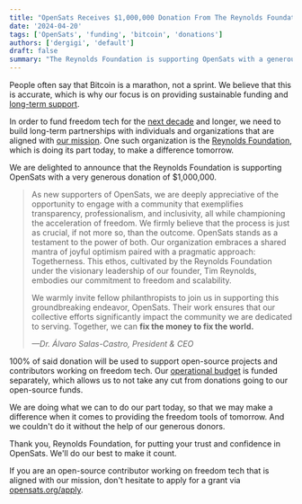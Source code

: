 ```yaml
---
title: "OpenSats Receives $1,000,000 Donation From The Reynolds Foundation"
date: '2024-04-20'
tags: ['OpenSats', 'funding', 'bitcoin', 'donations']
authors: ['dergigi', 'default']
draft: false
summary: "The Reynolds Foundation is supporting OpenSats with a generous $1,000,000 donation."
---
```


People often say that Bitcoin is a marathon, not a sprint. We believe that this
is accurate, which is why our focus is on providing sustainable funding and
[long-term support](/tags/lts).

In order to fund freedom tech for the [next
decade](/blog/bitcoin-infrastructure-this-decade) and longer, we need to build
long-term partnerships with individuals and organizations that are aligned with
[our mission](/mission).  One such organization is the [Reynolds
Foundation](https://reynoldsfoundation.com/), which is doing its part today, to
make a difference tomorrow.

We are delighted to announce that the Reynolds Foundation is supporting OpenSats
with a very generous donation of $1,000,000.

> As new supporters of OpenSats, we are deeply appreciative of the opportunity
> to engage with a community that exemplifies transparency, professionalism, and
> inclusivity, all while championing the acceleration of freedom. We firmly
> believe that the process is just as crucial, if not more so, than the outcome.
> OpenSats stands as a testament to the power of both. Our organization embraces a
> shared mantra of joyful optimism paired with a pragmatic approach: Togetherness.
> This ethos, cultivated by the Reynolds Foundation under the visionary leadership
> of our founder, Tim Reynolds, embodies our commitment to freedom and
> scalability.
> 
> We warmly invite fellow philanthropists to join us in supporting
> this groundbreaking endeavor, OpenSats. Their work ensures that our collective
> efforts significantly impact the community we are dedicated to serving.
> Together, we can **fix the money to fix the world.**
>
><cite>—Dr. Álvaro Salas-Castro, President & CEO</cite>

100% of said donation will be used to support open-source projects and
contributors working on freedom tech. Our [operational budget](/funds/ops) is
funded separately, which allows us to not take any cut from donations going to
our open-source funds.

We are doing what we can to do our part today, so that we may make a difference
when it comes to providing the freedom tools of tomorrow. And we couldn't do it
without the help of our generous donors.

Thank you, Reynolds Foundation, for putting your trust and confidence in
OpenSats. We'll do our best to make it count.

If you are an open-source contributor working on freedom tech that is aligned
with our mission, don't hesitate to apply for a grant via
[opensats.org/apply](/apply).
